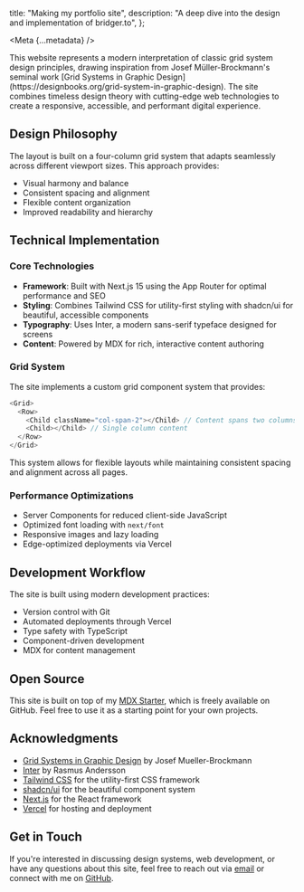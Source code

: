 
  title: "Making my portfolio site",
  description: "A deep dive into the design and implementation of bridger.to",
};

<Meta {...metadata} />

<PostWrapper>
This website represents a modern interpretation of classic grid system design principles, drawing inspiration from Josef Müller-Brockmann's seminal work [Grid Systems in Graphic Design](https://designbooks.org/grid-system-in-graphic-design). The site combines timeless design theory with cutting-edge web technologies to create a responsive, accessible, and performant digital experience.

## Design Philosophy

The layout is built on a four-column grid system that adapts seamlessly across different viewport sizes. This approach provides:

- Visual harmony and balance
- Consistent spacing and alignment
- Flexible content organization
- Improved readability and hierarchy

## Technical Implementation

### Core Technologies

- **Framework**: Built with Next.js 15 using the App Router for optimal performance and SEO
- **Styling**: Combines Tailwind CSS for utility-first styling with shadcn/ui for beautiful, accessible components
- **Typography**: Uses Inter, a modern sans-serif typeface designed for screens
- **Content**: Powered by MDX for rich, interactive content authoring

### Grid System

The site implements a custom grid component system that provides:

```typescript
<Grid>
  <Row>
    <Child className="col-span-2"></Child> // Content spans two columns
    <Child></Child> // Single column content
  </Row>
</Grid>
```

This system allows for flexible layouts while maintaining consistent spacing and alignment across all pages.

### Performance Optimizations

- Server Components for reduced client-side JavaScript
- Optimized font loading with `next/font`
- Responsive images and lazy loading
- Edge-optimized deployments via Vercel

## Development Workflow

The site is built using modern development practices:

- Version control with Git
- Automated deployments through Vercel
- Type safety with TypeScript
- Component-driven development
- MDX for content management

## Open Source

This site is built on top of my [MDX Starter](https://github.com/brijr/mdx), which is freely available on GitHub. Feel free to use it as a starting point for your own projects.

## Acknowledgments

- [Grid Systems in Graphic Design](https://designbooks.org/grid-system-in-graphic-design) by Josef Mueller-Brockmann
- [Inter](https://rsms.me/inter/) by Rasmus Andersson
- [Tailwind CSS](https://tailwindcss.com/) for the utility-first CSS framework
- [shadcn/ui](https://ui.shadcn.com/) for the beautiful component system
- [Next.js](https://nextjs.org/) for the React framework
- [Vercel](https://vercel.com) for hosting and deployment

## Get in Touch

If you're interested in discussing design systems, web development, or have any questions about this site, feel free to reach out via [email](mailto:bridger@wip.ac) or connect with me on [GitHub](https://github.com/brijr).

</PostWrapper>
